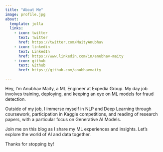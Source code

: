 ```yaml
---
title: "About Me"
image: profile.jpg
about:
  template: jolla
  links:
    - icon: twitter
      text: Twitter
      href: https://twitter.com/MaityAnubhav
    - icon: linkedin
      text: LinkedIn
      href: https://www.linkedin.com/in/anubhav-maity
    - icon: github
      text: Github
      href: https://github.com/anubhavmaity

---
```


Hey, I'm Anubhav Maity, a ML Engineer at Expedia Group. My day job involves training, deploying, and keeping an eye on ML models for fraud detection.

Outside of my job, I immerse myself in NLP and Deep Learning through coursework, participation in Kaggle competitions, and reading of research papers, with a particular focus on Generative AI Models.

Join me on this blog as I share my ML experiences and insights. Let's explore the world of AI and data together.

Thanks for stopping by!

